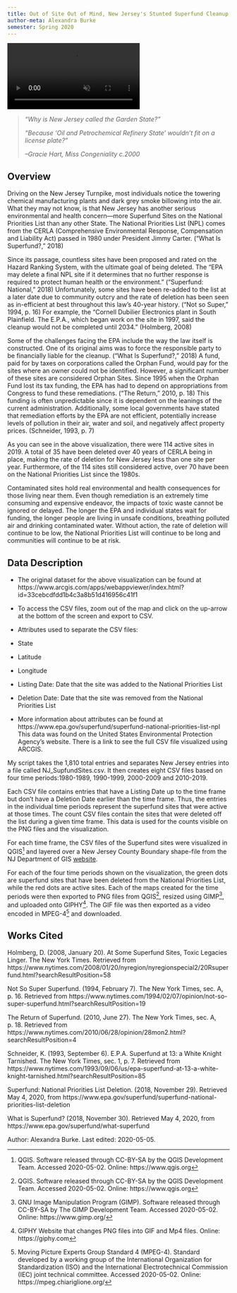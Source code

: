 ```yaml
---
title: Out of Site Out of Mind, New Jersey's Stunted Superfund Cleanup
author-meta: Alexandra Burke
semester: Spring 2020
---
```


<!-- VIDEO ON LOOP: see styles.css for formatting -->
<div class="video-wrapper">
  <video id="burkevideo" controls preload="true" autoplay loop muted>
    <source src="https://drdavis.space/teaching/ds/sdd/media/2020/05/NewJerseyNationalPrioritiesList.mp4" type="video/mp4" >
  </video>
</div>


> *"Why is New Jersey called the Garden State?"*
>
> *"Because 'Oil and Petrochemical Refinery State' wouldn't fit on a license plate?"*
>
> *--Gracie Hart, Miss Congeniality c.2000*

## Overview

Driving on the New Jersey Turnpike, most individuals notice the towering chemical manufacturing plants and dark grey smoke billowing into the air.
What they may not know, is that New Jersey has another serious environmental and health concern---more Superfund Sites on the National Priorities List than any other State.
The National Priorities List (NPL) comes from the CERLA (Comprehensive Environmental Response, Compensation and Liability Act) passed in 1980 under President Jimmy Carter. ("What Is Superfund?," 2018)

Since its passage, countless sites have been proposed and rated on the Hazard Ranking System, with the ultimate goal of being deleted.
The "EPA may delete a final NPL site if it determines that no further response is required to protect human health or the environment." ("Superfund: National," 2018)
Unfortunately, some sites have been re-added to the list at a later date due to community outcry and the rate of deletion has been seen as in-efficient at best throughout this law's 40-year history. ("Not so Super," 1994, p. 16)
For example, the "Cornell Dubilier Electronics plant in South Plainfield. The E.P.A., which began work on the site in 1997, said the cleanup would not be completed until 2034." (Holmberg, 2008)

Some of the challenges facing the EPA include the way the law itself is constructed.
One of its original aims was to force the responsible party to be financially liable for the cleanup. ("What Is Superfund?," 2018)
A fund, paid for by taxes on corporations called the Orphan Fund, would pay for the sites where an owner could not be identified.
However, a significant number of these sites are considered Orphan Sites.
Since 1995 when the Orphan Fund lost its tax funding, the EPA has had to depend on appropriations from Congress to fund these remediations. ("The Return," 2010, p. 18)
This funding is often unpredictable since it is dependent on the leanings of the current administration.
Additionally, some local governments have stated that remediation efforts by the EPA are not efficient, potentially increase levels of pollution in their air, water and soil, and negatively affect property prices. (Schneider, 1993, p. 7)

As you can see in the above visualization, there were 114 active sites in 2019.
A total of 35 have been deleted over 40 years of CERLA being in place, making the rate of deletion for New Jersey less than one site per year.
Furthermore, of the 114 sites still considered active, over 70 have been on the National Priorities List since the 1980s.

Contaminated sites hold real environmental and health consequences for those living near them.
Even though remediation is an extremely time consuming and expensive endeavor, the impacts of toxic waste cannot be ignored or delayed.
The longer the EPA and individual states wait for funding, the longer people are living in unsafe conditions, breathing polluted air and drinking contaminated water.
Without action, the rate of deletion will continue to be low, the National Priorities List will continue to be long and communities will continue to be at risk.


## Data Description

* The original dataset for the above visualization can be found
at https://www.arcgis.com/apps/webappviewer/index.html?id=33cebcdfdd1b4c3a8b51d416956c41f1

* To access the CSV files, zoom out of the map and click on
the up-arrow at the bottom of the screen and export to CSV.

* Attributes used to separate the CSV files:
- State
- Latitude
- Longitude
- Listing Date: Date that the site was added to the National Priorities List
- Deletion Date: Date that the site was removed from the National Priorities List

* More information about attributes can be
found at https://www.epa.gov/superfund/superfund-national-priorities-list-npl
This data was found on the United States Environmental Protection Agency's website.
There is a link to see the full CSV file visualized using ARCGIS.

My script takes the 1,810 total entries and separates New Jersey entries into a file called NJ_SupfundSites.csv.
It then creates eight CSV files based on four time periods:1980-1989, 1990-1999, 2000-2009 and 2010-2019.

Each CSV file contains entries that have a Listing Date up to the time frame but don't have a Deletion Date earlier than the time frame.
Thus, the entries in the individual time periods represent the superfund sites that were active
at those times.
The count CSV files contain the sites that were deleted off the list during a given time frame.
This data is used for the counts visible on the PNG files and the visualization.

For each time frame, the CSV files of the Superfund sites were visualized in QGIS[^qgis] and layered over a New Jersey County Boundary shape-file from the NJ Department of GIS [website](https://gisdata-njdep.opendata.arcgis.com/datasets/newjersey::county-boundaries-of-nj).

For each of the four time periods shown on the visualization, the green dots are superfund sites that have been deleted from the National Priorities List, while the red dots are active sites.
Each of the maps created for the time periods were then exported to PNG files from QGIS[^qgis], resized using GIMP[^gimp], and uploaded onto GIPHY[^giphy].
The GIF file was then exported as a video encoded in MPEG-4[^mpeg4] and downloaded.


## Works Cited

Holmberg, D. (2008, January 20). At Some Superfund Sites, Toxic Legacies Linger. The New York Times.
Retrieved from https://www.nytimes.com/2008/01/20/nyregion/nyregionspecial2/20Rsuperfund.html?searchResultPosition=58

Not So Super Superfund. (1994, February 7). The New York Times, sec. A, p. 16.
Retrieved from https://www.nytimes.com/1994/02/07/opinion/not-so-super-superfund.html?searchResultPosition=19

The Return of Superfund. (2010, June 27). The New York Times, sec. A, p. 18.
Retrieved from https://www.nytimes.com/2010/06/28/opinion/28mon2.html?searchResultPosition=4

Schneider, K. (1993, September 6). E.P.A. Superfund at 13: a White Knight Tarnished. The New York Times, sec. 1, p. 7.
Retrieved from https://www.nytimes.com/1993/09/06/us/epa-superfund-at-13-a-white-knight-tarnished.html?searchResultPosition=85

Superfund: National Priorities List Deletion. (2018, November 29).
Retrieved May 4, 2020, from https://www.epa.gov/superfund/superfund-national-priorities-list-deletion

What is Superfund? (2018, November 30).
Retrieved May 4, 2020, from https://www.epa.gov/superfund/what-superfund

<div class="credit-line">
Author: Alexandra Burke.
Last edited: 2020-05-05.
</div>

[^gimp]: GNU Image Manipulation Program (GIMP). Software released through CC-BY-SA by The GIMP Development Team. Accessed 2020-05-02. Online: https://www.gimp.org/
[^giphy]: GIPHY Website that changes PNG files into GIF and Mp4 files. Online: https://giphy.com
[^mpeg4]: Moving Picture Experts Group Standard 4 (MPEG-4). Standard developed by a working group of the International Organization for Standardization (ISO) and the International Electrotechnical Commission (IEC) joint technical committee. Accessed 2020-05-02. Online: https://mpeg.chiariglione.org/
[^png]: Portable Network Graphics (PNG). Copyright 1995--2019 Greg Roelofs. Accessed 2020-05-02. Online: http://www.libpng.org/pub/png/
[^python]: Python. Copyright (C) 2001--2019. Python Software Foundation. Accessed 2020-05-04. Online: https://www.python.org/
[^qgis]: QGIS. Software released through CC-BY-SA by the QGIS Development Team. Accessed 2020-05-02. Online: https://www.qgis.org

